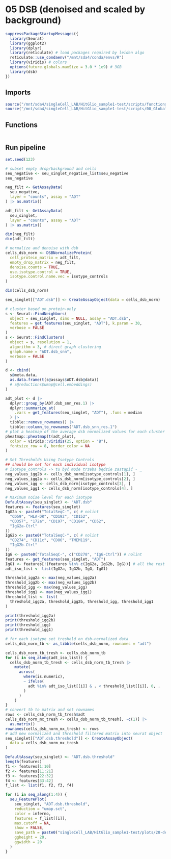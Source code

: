 # 05 DSB (denoised and scaled by background)

```r
suppressPackageStartupMessages({
  library(Seurat)
  library(ggplot2)
  library(dplyr)
  library(reticulate) # load packages required by leiden algo
  reticulate::use_condaenv("/mnt/sda4/conda/envs/R")
  library(viridis) # colors
  options(future.globals.maxSize = 3.0 * 1e9) # 3GB
  library(dsb)
})
```

## Imports
```r
source("/mnt/sda4/singleCell_LAB/HitGlio_sample1-test/scripts/functions.R")
source("/mnt/sda4/singleCell_LAB/HitGlio_sample1-test/scripts/00_Global_vars.R")
```

## Functions
```r

```


## Run pipeline
```r
set.seed(123)

# subset empty drop/background and cells
seu_negative <- seu_singlet_negative_list$seu_negative
seu_negative

neg_filt <- GetAssayData(
  seu_negative,
  layer = "counts", assay = "ADT"
) |> as.matrix()

adt_filt <- GetAssayData(
  seu_singlet,
  layer = "counts", assay = "ADT"
) |> as.matrix()

dim(neg_filt)
dim(adt_filt)

# normalize and denoise with dsb
cells_dsb_norm <- DSBNormalizeProtein(
  cell_protein_matrix = adt_filt,
  empty_drop_matrix = neg_filt,
  denoise.counts = TRUE,
  use.isotype.control = TRUE,
  isotype.control.name.vec = isotype_controls
)

dim(cells_dsb_norm)

seu_singlet[["ADT.dsb"]] <- CreateAssayObject(data = cells_dsb_norm)

# cluster based on protein-only
s <- Seurat::FindNeighbors(
  object = seu_singlet, dims = NULL, assay = "ADT.dsb",
  features = get_features(seu_singlet, "ADT"), k.param = 30,
  verbose = FALSE
)
s <- Seurat::FindClusters(
  object = s, resolution = 1,
  algorithm = 3, # direct graph clustering
  graph.name = "ADT.dsb_snn",
  verbose = FALSE
)

d <- cbind(
  s@meta.data,
  as.data.frame(t(s@assays$ADT.dsb@data))
  # s@reductions$umap@cell.embeddings)
)

adt_plot <- d |>
  dplyr::group_by(ADT.dsb_snn_res.1) |>
  dplyr::summarize_at(
    .vars = get_features(seu_singlet, "ADT"), .funs = median
  ) |>
  tibble::remove_rownames() |>
  tibble::column_to_rownames("ADT.dsb_snn_res.1")
# plot a heatmap of the average dsb normalized values for each cluster
pheatmap::pheatmap(t(adt_plot),
  color = viridis::viridis(25, option = "B"),
  fontsize_row = 8, border_color = NA
)

# Set Thresholds Using Isotype Controls
## should be set for each individual isotype
# isotype_controls -> tu być może trzeba będzie zastąpić - _
neg_values_igg2b <- cells_dsb_norm[isotype_controls[1], ]
neg_values_igg2a <- cells_dsb_norm[isotype_controls[2], ]
neg_values_igg <- cells_dsb_norm[isotype_controls[3], ]
neg_values_igg1 <- cells_dsb_norm[isotype_controls[4], ]

# Maximum noise level for each isotype
DefaultAssay(seu_singlet) <- "ADT.dsb"
features <- Features(seu_singlet)
IgG2a <- paste0("TotalSeqC-", c( # nolint
  "CD59", "HLA-DR", "CD192", "CD152",
  "CD357", "172a", "CD197", "CD184", "CD52",
  "IgG2a-Ctrl"
))
IgG2b <- paste0("TotalSeqC-", c( # nolint
  "CD274", "CD11c", "CD86", "TMEM119",
  "IgG2b-Ctrl"
))
IgG <- paste0("TotalSeqC-", c("CD278", "IgG-Ctrl")) # nolint
features <- get_features(seu_singlet, "ADT")
IgG1 <- features[!(features %in% c(IgG2a, IgG2b, IgG))] # all the rest # nolint
adt_iso_list <- list(IgG2a, IgG2b, IgG, IgG1)

threshold_igg2a <- max(neg_values_igg2a)
threshold_igg2b <- max(neg_values_igg2b)
threshold_igg <- max(neg_values_igg)
threshold_igg1 <- max(neg_values_igg1)
threshold_list <- list(
  threshold_igg2a, threshold_igg2b, threshold_igg, threshold_igg1
)

print(threshold_igg2a)
print(threshold_igg2b)
print(threshold_igg)
print(threshold_igg1)

# for each isotype set treshold on dsb-normalized data
cells_dsb_norm_tb <- as_tibble(cells_dsb_norm, rownames = "adt")

cells_dsb_norm_tb_tresh <- cells_dsb_norm_tb
for (i in seq_along(adt_iso_list)) {
  cells_dsb_norm_tb_tresh <- cells_dsb_norm_tb_tresh |>
    mutate(
      across(
        where(is.numeric),
        ~ ifelse(
          adt %in% adt_iso_list[[i]] & . < threshold_list[[i]], 0, .
        )
      )
    )
}
# convert tb to matrix and set rownames
rows <- cells_dsb_norm_tb_tresh$adt
cells_dsb_norm_mx_tresh <- cells_dsb_norm_tb_tresh[, -c(1)] |>
  as.matrix()
rownames(cells_dsb_norm_mx_tresh) <- rows
# add new normalized and threshold filtered matrix into seurat object
seu_singlet[["ADT.dsb.threshold"]] <- CreateAssayObject(
  data = cells_dsb_norm_mx_tresh
)

DefaultAssay(seu_singlet) <- "ADT.dsb.threshold"
length(features)
f1 <- features[1:10]
f2 <- features[11:21]
f3 <- features[22:32]
f4 <- features[33:42]
f_list <- list(f1, f2, f3, f4)

for (i in seq_along(1:4)) {
  seu_FeaturePlot(
    seu_singlet, "ADT.dsb.threshold",
    reduction = "umap.sct",
    color = inferno,
    features = f_list[[i]],
    max.cutoff = NA,
    show = FALSE,
    save_path = paste0("singleCell_LAB/HitGlio_sample1-test/plots/20-dec-24_sct_dsb-threshold/panel_", i),
    ggheight = 20,
    ggwidth = 20
  )
}
```




